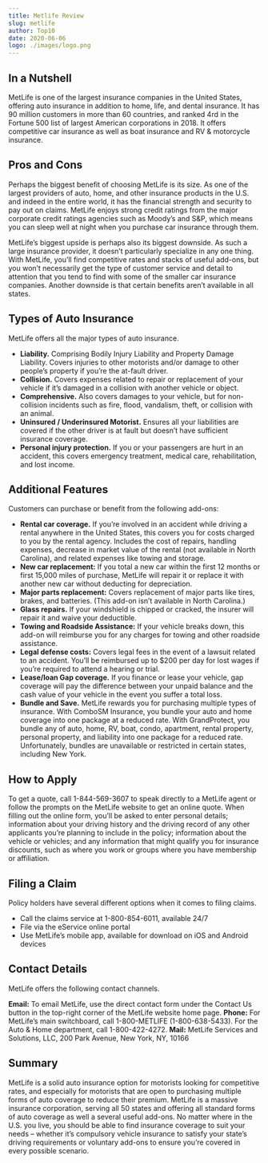 ```yaml
---
title: Metlife Review
slug: metlife
author: Top10
date: 2020-06-06
logo: ./images/logo.png
---
```


## In a Nutshell

MetLife is one of the largest insurance companies in the United States, offering auto insurance in addition to home, life, and dental insurance. It has 90 million customers in more than 60 countries, and ranked 4rd in the Fortune 500 list of largest American corporations in 2018. It offers competitive car insurance as well as boat insurance and RV & motorcycle insurance.

## Pros and Cons

Perhaps the biggest benefit of choosing MetLife is its size. As one of the largest providers of auto, home, and other insurance products in the U.S. and indeed in the entire world, it has the financial strength and security to pay out on claims. MetLife enjoys strong credit ratings from the major corporate credit ratings agencies such as Moody’s and S&P, which means you can sleep well at night when you purchase car insurance through them.

MetLife’s biggest upside is perhaps also its biggest downside. As such a large insurance provider, it doesn’t particularly specialize in any one thing. With MetLife, you’ll find competitive rates and stacks of useful add-ons, but you won’t necessarily get the type of customer service and detail to attention that you tend to find with some of the smaller car insurance companies. Another downside is that certain benefits aren’t available in all states.

## Types of Auto Insurance

MetLife offers all the major types of auto insurance.

- **Liability.** Comprising Bodily Injury Liability and Property Damage Liability. Covers injuries to other motorists and/or damage to other people’s property if you’re the at-fault driver.
- **Collision.** Covers expenses related to repair or replacement of your vehicle if it’s damaged in a collision with another vehicle or object.
- **Comprehensive.** Also covers damages to your vehicle, but for non-collision incidents such as fire, flood, vandalism, theft, or collision with an animal.
- **Uninsured / Underinsured Motorist.** Ensures all your liabilities are covered if the other driver is at fault but doesn’t have sufficient insurance coverage.
- **Personal injury protection.** If you or your passengers are hurt in an accident, this covers emergency treatment, medical care, rehabilitation, and lost income.

## Additional Features

Customers can purchase or benefit from the following add-ons:

- **Rental car coverage.** If you’re involved in an accident while driving a rental anywhere in the United States, this covers you for costs charged to you by the rental agency. Includes the cost of repairs, handling expenses, decrease in market value of the rental (not available in North Carolina), and related expenses like towing and storage.
- **New car replacement:** If you total a new car within the first 12 months or first 15,000 miles of purchase, MetLife will repair it or replace it with another new car without deducting for depreciation.
- **Major parts replacement:** Covers replacement of major parts like tires, brakes, and batteries. (This add-on isn’t available in North Carolina.)
- **Glass repairs.** If your windshield is chipped or cracked, the insurer will repair it and waive your deductible.
- **Towing and Roadside Assistance:** If your vehicle breaks down, this add-on will reimburse you for any charges for towing and other roadside assistance.
- **Legal defense costs:** Covers legal fees in the event of a lawsuit related to an accident. You’ll be reimbursed up to \$200 per day for lost wages if you’re required to attend a hearing or trial.
- **Lease/loan Gap coverage.** If you finance or lease your vehicle, gap coverage will pay the difference between your unpaid balance and the cash value of your vehicle in the event you suffer a total loss.
- **Bundle and Save.** MetLife rewards you for purchasing multiple types of insurance. With ComboSM Insurance, you bundle your auto and home coverage into one package at a reduced rate. With GrandProtect, you bundle any of auto, home, RV, boat, condo, apartment, rental property, personal property, and liability into one package for a reduced rate. Unfortunately, bundles are unavailable or restricted in certain states, including New York.

## How to Apply

To get a quote, call 1-844-569-3607 to speak directly to a MetLife agent or follow the prompts on the MetLife website to get an online quote. When filling out the online form, you’ll be asked to enter personal details; information about your driving history and the driving record of any other applicants you’re planning to include in the policy; information about the vehicle or vehicles; and any information that might qualify you for insurance discounts, such as where you work or groups where you have membership or affiliation.

## Filing a Claim

Policy holders have several different options when it comes to filing claims.

- Call the claims service at 1-800-854-6011, available 24/7
- File via the eService online portal
- Use MetLife’s mobile app, available for download on iOS and Android devices

## Contact Details

MetLife offers the following contact channels.

**Email:** To email MetLife, use the direct contact form under the Contact Us button in the top-right corner of the MetLife website home page.
**Phone:** For MetLife’s main switchboard, call 1-800-METLIFE (1-800-638-5433). For the Auto & Home department, call 1-800-422-4272.
**Mail:** MetLife Services and Solutions, LLC, 200 Park Avenue, New York, NY, 10166

## Summary

MetLife is a solid auto insurance option for motorists looking for competitive rates, and especially for motorists that are open to purchasing multiple forms of auto coverage to reduce their premium. MetLife is a massive insurance corporation, serving all 50 states and offering all standard forms of auto coverage as well a several useful add-ons. No matter where in the U.S. you live, you should be able to find insurance coverage to suit your needs – whether it’s compulsory vehicle insurance to satisfy your state’s driving requirements or voluntary add-ons to ensure you’re covered in every possible scenario.
